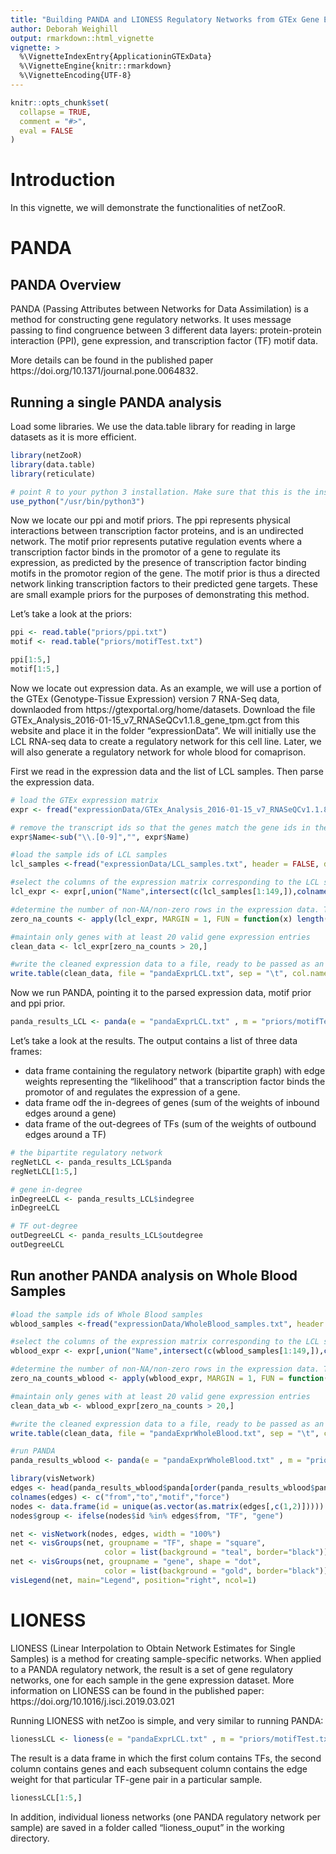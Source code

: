 ```yaml
---
title: "Building PANDA and LIONESS Regulatory Networks from GTEx Gene Expression Data in R"
author: Deborah Weighill
output: rmarkdown::html_vignette
vignette: >
  %\VignetteIndexEntry{ApplicationinGTExData}
  %\VignetteEngine{knitr::rmarkdown}
  %\VignetteEncoding{UTF-8}
---
```


```r
knitr::opts_chunk$set(
  collapse = TRUE,
  comment = "#>",
  eval = FALSE
)
```


# Introduction
In this vignette, we will demonstrate the functionalities of netZooR. 

# PANDA

## PANDA Overview
PANDA (Passing Attributes between Networks for Data Assimilation) is a method for constructing gene regulatory networks. It uses message passing to find congruence between 3 different data layers: protein-protein interaction (PPI), gene expression, and transcription factor (TF) motif data.

More details can be found in the published paper https://doi.org/10.1371/journal.pone.0064832.

## Running a single PANDA analysis

Load some libraries. We use the data.table library for reading in large datasets as it is more efficient.
```r
library(netZooR)
library(data.table)
library(reticulate)

# point R to your python 3 installation. Make sure that this is the installation that has all the required python libraries (numpy, scipy, etc) installed. netZooR uses a python implementation of PANDA under the hood.
use_python("/usr/bin/python3")
```

Now we locate our ppi and motif priors. The ppi represents physical interactions between transcription factor proteins, and is an undirected network. The motif prior represents putative regulation events where a transcription factor binds in the promotor of a gene to regulate its expression, as predicted by the presence of transcription factor binding motifs in the promotor region of the gene. The motif prior is thus a directed network linking transcription factors to their predicted gene targets. These are small example priors for the purposes of demonstrating this method. 

Let's take a look at the priors:

```r
ppi <- read.table("priors/ppi.txt")
motif <- read.table("priors/motifTest.txt")

ppi[1:5,]
motif[1:5,]
```

Now we locate out expression data. As an example, we will use a portion of the GTEx (Genotype-Tissue Expression) version 7 RNA-Seq data, downlaoded from https://gtexportal.org/home/datasets. Download the file GTEx_Analysis_2016-01-15_v7_RNASeQCv1.1.8_gene_tpm.gct from this website and place it in the folder "expressionData". We will initially use the LCL RNA-seq data to create a regulatory network for this cell line. Later, we will also generate a regulatory network for whole blood for comaprison. 

First we read in the expression data and the list of LCL samples. Then parse the expression data.

```r
# load the GTEx expression matrix
expr <- fread("expressionData/GTEx_Analysis_2016-01-15_v7_RNASeQCv1.1.8_gene_tpm.gct", header = TRUE, skip = 2, data.table = TRUE)

# remove the transcript ids so that the genes match the gene ids in the tf-motif prior
expr$Name<-sub("\\.[0-9]","", expr$Name)

#load the sample ids of LCL samples
lcl_samples <-fread("expressionData/LCL_samples.txt", header = FALSE, data.table=FALSE)

#select the columns of the expression matrix corresponding to the LCL samples.
lcl_expr <- expr[,union("Name",intersect(c(lcl_samples[1:149,]),colnames(expr))), with=FALSE]

#determine the number of non-NA/non-zero rows in the expression data. This is to be able to ensure that PANDA will have enough values in the vectors to calculate pearson correlations between gene expression profiles in the construction of the gene co-exression prior.
zero_na_counts <- apply(lcl_expr, MARGIN = 1, FUN = function(x) length(x[(!is.na(x)| x!=0) ]))

#maintain only genes with at least 20 valid gene expression entries
clean_data <- lcl_expr[zero_na_counts > 20,]

#write the cleaned expression data to a file, ready to be passed as an argument to the PANDA algorithm.
write.table(clean_data, file = "pandaExprLCL.txt", sep = "\t", col.names = FALSE, row.names = FALSE, quote = FALSE)
```

Now we run PANDA, pointing it to the parsed expression data, motif prior and ppi prior.

```r
panda_results_LCL <- panda(e = "pandaExprLCL.txt" , m = "priors/motifTest.txt", ppi = "priors/ppi.txt", rm_missing = TRUE)
```

Let's take a look at the results. The output contains a list of three data frames:

* data frame containing the regulatory network (bipartite graph) with edge weights representing the "likelihood" that a transcription factor binds the promotor of and regulates the expression of a gene.  
* data frame odf the in-degrees of genes (sum of the weights of inbound edges around a gene)
* data frame of the out-degrees of TFs (sum of the weights of outbound edges around a TF)

```r
# the bipartite regulatory network
regNetLCL <- panda_results_LCL$panda
regNetLCL[1:5,]

# gene in-degree
inDegreeLCL <- panda_results_LCL$indegree
inDegreeLCL

# TF out-degree
outDegreeLCL <- panda_results_LCL$outdegree
outDegreeLCL
```

## Run another PANDA analysis on Whole Blood Samples

```r
#load the sample ids of Whole Blood samples
wblood_samples <-fread("expressionData/WholeBlood_samples.txt", header = FALSE, data.table=FALSE)

#select the columns of the expression matrix corresponding to the LCL samples.
wblood_expr <- expr[,union("Name",intersect(c(wblood_samples[1:149,]),colnames(expr))), with=FALSE]

#determine the number of non-NA/non-zero rows in the expression data. This is to be able to ensure that PANDA will have enough values in the vectors to calculate pearson correlations between gene expression profiles in the construction of the gene co-exression prior.
zero_na_counts_wblood <- apply(wblood_expr, MARGIN = 1, FUN = function(x) length(x[(!is.na(x)| x!=0) ]))

#maintain only genes with at least 20 valid gene expression entries
clean_data_wb <- wblood_expr[zero_na_counts > 20,]

#write the cleaned expression data to a file, ready to be passed as an argument to the PANDA algorithm.
write.table(clean_data, file = "pandaExprWholeBlood.txt", sep = "\t", col.names = FALSE, row.names = FALSE, quote = FALSE)

#run PANDA
panda_results_wblood <- panda(e = "pandaExprWholeBlood.txt" , m = "priors/motifTest.txt", ppi = "priors/ppi.txt", rm_missing = TRUE)
```

```r
library(visNetwork)
edges <- head(panda_results_wblood$panda[order(panda_results_wblood$panda$force,decreasing = TRUE),], 500)
colnames(edges) <- c("from","to","motif","force")
nodes <- data.frame(id = unique(as.vector(as.matrix(edges[,c(1,2)]))))
nodes$group <- ifelse(nodes$id %in% edges$from, "TF", "gene")

net <- visNetwork(nodes, edges, width = "100%")
net <- visGroups(net, groupname = "TF", shape = "square",
                     color = list(background = "teal", border="black"))
net <- visGroups(net, groupname = "gene", shape = "dot",       
                     color = list(background = "gold", border="black"))
visLegend(net, main="Legend", position="right", ncol=1) 
```

# LIONESS

LIONESS (Linear Interpolation to Obtain Network Estimates for Single Samples) is a method for creating sample-specific networks. When applied to a PANDA regulatory network, the result is a set of gene regulatory networks, one for each sample in the gene expression dataset. More information on LIONESS can be found in the published paper: https://doi.org/10.1016/j.isci.2019.03.021

Running LIONESS with netZoo is simple, and very similar to running PANDA:

```r
lionessLCL <- lioness(e = "pandaExprLCL.txt" , m = "priors/motifTest.txt", ppi = "priors/ppi.txt", rm_missing = TRUE, save_fmt = "txt")
```

The result is a data frame in which the first colum  contains TFs, the second column contains genes and each subsequent column contains the edge weight for that particular TF-gene pair in a particular sample.

```r
lionessLCL[1:5,]
```

In addition, individual lioness networks (one PANDA regulatory network per sample) are saved in a folder called "lioness_ouput" in the working directory.



